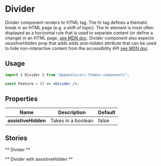 

<Meta title="Components/Divider" component={Divider} />

# Divider

Divider component renders hr HTML tag. The hr tag defines a thematic break in an HTML page (e.g. a shift of topic).
The hr element is most often displayed as a horizontal rule that is used to separate content (or define a change) in an HTML page, [see MDN doc](https://developer.mozilla.org/en-US/docs/Web/HTML/Element/hr).
Divider component also expects _assistiveHidden_ prop that adds adds _aria-hidden_ attribute that can be used to hide non-interactive content from the accessibility API [see MDN doc](https://developer.mozilla.org/en-US/docs/Web/Accessibility/ARIA/Attributes/aria-hidden#:~:text=The%20aria%2Dhidden%20attribute%20can,children%20from%20the%20accessibility%20tree)

## Usage

```jsx
import { Divider } from "@wpmedia/arc-themes-components";

const Feature = () => <Divider />;
```

## Properties

| Name                | Description        | Default |
| ------------------- | ------------------ | ------- |
| **assistiveHidden** | Takes in a boolean | false   |

<ArgsTable of={Divider} />

## Stories

** Divider **

<Canvas>
	<Story name="Divider">
		<Divider />
	</Story>
</Canvas>

** Divider with assistiveHidden **

<Canvas>
	<Story name="Divider assistive hidden">
		<Divider assistiveHidden />
	</Story>
</Canvas>
